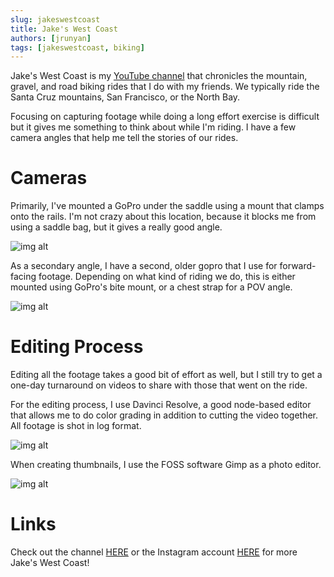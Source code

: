 ---
slug: jakeswestcoast
title: Jake's West Coast
authors: [jrunyan]
tags: [jakeswestcoast, biking]
---

Jake's West Coast is my [YouTube channel](https://www.youtube.com/@jakeswestcoast) that chronicles the mountain, gravel, and road biking rides that I do with my friends.
We typically ride the Santa Cruz mountains, San Francisco, or the North Bay. 

Focusing on capturing footage while doing a long effort exercise is difficult but it gives me something to think about while I'm riding. I have a few camera angles that help me tell the stories of our rides.

# Cameras

Primarily, I've mounted a GoPro under the saddle using a mount that clamps onto the rails. I'm not crazy about this location, because it blocks me from using a saddle bag, but it gives a really good angle.

![img alt](@site/projects/2024-02-15-jakes-west-coast/front_camera.jpg)

As a secondary angle, I have a second, older gopro that I use for forward-facing footage. Depending on what kind of riding we do, this is either mounted using GoPro's bite mount, or a chest strap for a POV angle.

![img alt](@site/projects/2024-02-15-jakes-west-coast/back_camera.jpg)

# Editing Process

Editing all the footage takes a good bit of effort as well, but I still try to get a one-day turnaround on videos to share with those that went on the ride. 

For the editing process, I use Davinci Resolve, a good node-based editor that allows me to do color grading in addition to cutting the video together. All footage is shot in log format.

![img alt](@site/projects/2024-02-15-jakes-west-coast/davinci.png)

When creating thumbnails, I use the FOSS software Gimp as a photo editor. 

![img alt](@site/projects/2024-02-15-jakes-west-coast/gimp.png)

# Links

Check out the channel [HERE](https://www.youtube.com/@jakeswestcoast) or the Instagram account [HERE](https://www.instagram.com/jakeswestcoast/) for more Jake's West Coast!
